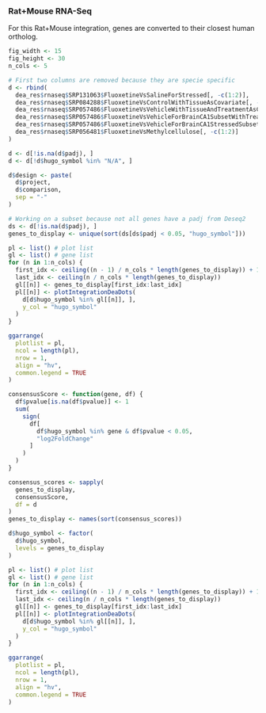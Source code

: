 ### Rat+Mouse RNA-Seq {#resultsIntegrationRatMouseRna}

For this Rat+Mouse integration, genes are converted to their closest human ortholog.

```r
fig_width <- 15
fig_height <- 30
n_cols <- 5
```

```r
# First two columns are removed because they are specie specific
d <- rbind(
  dea_res$rnaseq$SRP131063$FluoxetineVsSalineForStressed[, -c(1:2)],
  dea_res$rnaseq$SRP084288$FluoxetineVsControlWithTissueAsCovariate[, -c(1:2)],
  dea_res$rnaseq$SRP057486$FluoxetineVsVehicleWithTissueAndTreatmentAsCovariates[, -c(1:2)],
  dea_res$rnaseq$SRP057486$FluoxetineVsVehicleForBrainCA1SubsetWithTreatmentAsCovariates[, -c(1:2)],
  dea_res$rnaseq$SRP057486$FluoxetineVsVehicleForBrainCA1StressedSubset[, -c(1:2)],
  dea_res$rnaseq$SRP056481$FluoxetineVsMethylcellulose[, -c(1:2)]
)

d <- d[!is.na(d$padj), ]
d <- d[!d$hugo_symbol %in% "N/A", ]

d$design <- paste(
  d$project,
  d$comparison,
  sep = "-"
)

# Working on a subset because not all genes have a padj from Deseq2
ds <- d[!is.na(d$padj), ]
genes_to_display <- unique(sort(ds[ds$padj < 0.05, "hugo_symbol"]))

pl <- list() # plot list
gl <- list() # gene list
for (n in 1:n_cols) {
  first_idx <- ceiling((n - 1) / n_cols * length(genes_to_display)) + 1
  last_idx <- ceiling(n / n_cols * length(genes_to_display))
  gl[[n]] <- genes_to_display[first_idx:last_idx]
  pl[[n]] <- plotIntegrationDeaDots(
    d[d$hugo_symbol %in% gl[[n]], ],
    y_col = "hugo_symbol"
  )
}

ggarrange(
  plotlist = pl,
  ncol = length(pl),
  nrow = 1,
  align = "hv",
  common.legend = TRUE
)
```

```r
consensusScore <- function(gene, df) {
  df$pvalue[is.na(df$pvalue)] <- 1
  sum(
    sign(
      df[
        df$hugo_symbol %in% gene & df$pvalue < 0.05,
        "log2FoldChange"
      ]
    )
  )
}

consensus_scores <- sapply(
  genes_to_display,
  consensusScore,
  df = d
)
genes_to_display <- names(sort(consensus_scores))

d$hugo_symbol <- factor(
  d$hugo_symbol,
  levels = genes_to_display
)

pl <- list() # plot list
gl <- list() # gene list
for (n in 1:n_cols) {
  first_idx <- ceiling((n - 1) / n_cols * length(genes_to_display)) + 1
  last_idx <- ceiling(n / n_cols * length(genes_to_display))
  gl[[n]] <- genes_to_display[first_idx:last_idx]
  pl[[n]] <- plotIntegrationDeaDots(
    d[d$hugo_symbol %in% gl[[n]], ],
    y_col = "hugo_symbol"
  )
}

ggarrange(
  plotlist = pl,
  ncol = length(pl),
  nrow = 1,
  align = "hv",
  common.legend = TRUE
)
```
